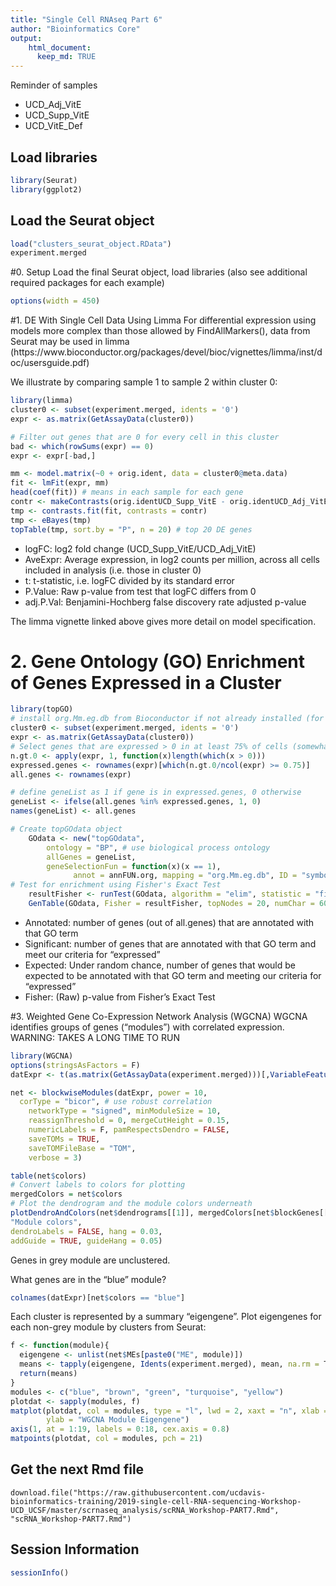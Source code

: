 ```yaml
---
title: "Single Cell RNAseq Part 6"
author: "Bioinformatics Core"
output:
    html_document:
      keep_md: TRUE
---
```


Reminder of samples

* UCD_Adj_VitE
* UCD_Supp_VitE
* UCD_VitE_Def

## Load libraries
```r
library(Seurat)
library(ggplot2)
```

## Load the Seurat object
```r
load("clusters_seurat_object.RData")
experiment.merged
```


#0. Setup
Load the final Seurat object, load libraries (also see additional required packages for each example)
```r
options(width = 450)
```

#1. DE With Single Cell Data Using Limma
For differential expression using models more complex than those allowed by FindAllMarkers(), data from Seurat may be used in limma (https://www.bioconductor.org/packages/devel/bioc/vignettes/limma/inst/doc/usersguide.pdf)

We illustrate by comparing sample 1 to sample 2 within cluster 0:
```r
library(limma)
cluster0 <- subset(experiment.merged, idents = '0')
expr <- as.matrix(GetAssayData(cluster0))

# Filter out genes that are 0 for every cell in this cluster
bad <- which(rowSums(expr) == 0)
expr <- expr[-bad,]

mm <- model.matrix(~0 + orig.ident, data = cluster0@meta.data)
fit <- lmFit(expr, mm)  
head(coef(fit)) # means in each sample for each gene
contr <- makeContrasts(orig.identUCD_Supp_VitE - orig.identUCD_Adj_VitE, levels = colnames(coef(fit)))
tmp <- contrasts.fit(fit, contrasts = contr)
tmp <- eBayes(tmp)
topTable(tmp, sort.by = "P", n = 20) # top 20 DE genes
```
* logFC: log2 fold change (UCD_Supp_VitE/UCD_Adj_VitE)
* AveExpr: Average expression, in log2 counts per million, across all cells included in analysis (i.e. those in cluster 0)
* t: t-statistic, i.e. logFC divided by its standard error
* P.Value: Raw p-value from test that logFC differs from 0
* adj.P.Val: Benjamini-Hochberg false discovery rate adjusted p-value

The limma vignette linked above gives more detail on model specification.

# 2. Gene Ontology (GO) Enrichment of Genes Expressed in a Cluster
```r
library(topGO)
# install org.Mm.eg.db from Bioconductor if not already installed (for mouse only)
cluster0 <- subset(experiment.merged, idents = '0')
expr <- as.matrix(GetAssayData(cluster0))
# Select genes that are expressed > 0 in at least 75% of cells (somewhat arbitrary definition)
n.gt.0 <- apply(expr, 1, function(x)length(which(x > 0)))
expressed.genes <- rownames(expr)[which(n.gt.0/ncol(expr) >= 0.75)]
all.genes <- rownames(expr)

# define geneList as 1 if gene is in expressed.genes, 0 otherwise
geneList <- ifelse(all.genes %in% expressed.genes, 1, 0)
names(geneList) <- all.genes

# Create topGOdata object
	GOdata <- new("topGOdata",
		ontology = "BP", # use biological process ontology
		allGenes = geneList,
		geneSelectionFun = function(x)(x == 1),
              annot = annFUN.org, mapping = "org.Mm.eg.db", ID = "symbol")
# Test for enrichment using Fisher's Exact Test
	resultFisher <- runTest(GOdata, algorithm = "elim", statistic = "fisher")
	GenTable(GOdata, Fisher = resultFisher, topNodes = 20, numChar = 60)

```
* Annotated: number of genes (out of all.genes) that are annotated with that GO term
* Significant: number of genes that are annotated with that GO term and meet our criteria for "expressed"
* Expected: Under random chance, number of genes that would be expected to be annotated with that GO term and meeting our criteria for "expressed"
* Fisher: (Raw) p-value from Fisher's Exact Test

#3. Weighted Gene Co-Expression Network Analysis (WGCNA)
WGCNA identifies groups of genes ("modules") with correlated expression.
WARNING: TAKES A LONG TIME TO RUN
```r
library(WGCNA)
options(stringsAsFactors = F)
datExpr <- t(as.matrix(GetAssayData(experiment.merged)))[,VariableFeatures(experiment.merged)]  # only use variable genes in analysis

net <- blockwiseModules(datExpr, power = 10,
  corType = "bicor", # use robust correlation
	networkType = "signed", minModuleSize = 10,
	reassignThreshold = 0, mergeCutHeight = 0.15,
	numericLabels = F, pamRespectsDendro = FALSE,
	saveTOMs = TRUE,
	saveTOMFileBase = "TOM",
	verbose = 3)

table(net$colors)
# Convert labels to colors for plotting
mergedColors = net$colors
# Plot the dendrogram and the module colors underneath
plotDendroAndColors(net$dendrograms[[1]], mergedColors[net$blockGenes[[1]]],
"Module colors",
dendroLabels = FALSE, hang = 0.03,
addGuide = TRUE, guideHang = 0.05)
```
Genes in grey module are unclustered.

What genes are in the "blue" module?
```r
colnames(datExpr)[net$colors == "blue"]
```

Each cluster is represented by a summary "eigengene".
Plot eigengenes for each non-grey module by clusters from Seurat:
```r
f <- function(module){
  eigengene <- unlist(net$MEs[paste0("ME", module)])
  means <- tapply(eigengene, Idents(experiment.merged), mean, na.rm = T)
  return(means)
}
modules <- c("blue", "brown", "green", "turquoise", "yellow")
plotdat <- sapply(modules, f)
matplot(plotdat, col = modules, type = "l", lwd = 2, xaxt = "n", xlab = "Seurat Cluster",
        ylab = "WGCNA Module Eigengene")
axis(1, at = 1:19, labels = 0:18, cex.axis = 0.8)
matpoints(plotdat, col = modules, pch = 21)
```


## Get the next Rmd file
```
download.file("https://raw.githubusercontent.com/ucdavis-bioinformatics-training/2019-single-cell-RNA-sequencing-Workshop-UCD_UCSF/master/scrnaseq_analysis/scRNA_Workshop-PART7.Rmd", "scRNA_Workshop-PART7.Rmd")
```

## Session Information
```r
sessionInfo()
```
